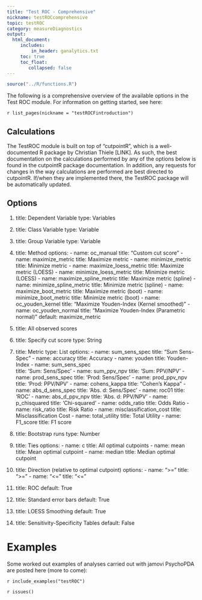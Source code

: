 ```yaml
---
title: "Test ROC - Comprehensive"
nickname: testROCcomprehensive
topic: testROC
category: measureDiagnostics
output: 
  html_document:
     includes:
         in_header: ganalytics.txt
     toc: true
     toc_float:
        collapsed: false
---
```


```r
source("../R/functions.R")
```

The following is a comprehensive overview of the available options in the Test ROC module. For information on getting started, see here:

`r list_pages(nickname = "testROCFintroduction")`

## Calculations

The TestROC module is built on top of "cutpointR", which is a well-documented R package by Christian Thiele [LINK]. As such, the best documentation on the calculations performed by any of the options below is found in the cutpointR package documentation. In addition, any requests for changes in the way calculations are performed are best directed to cutpointR. If/when they are implemented there, the TestROC package will be automatically updated.

## Options

1. title: Dependent Variable      type: Variables


2. title: Class Variable      type: Variable


3. title: Group Variable      type: Variable

4. title: Method
      options: 
        - name: oc_manual
          title: "Custom cut score"
        - name: maximize_metric
          title: Maximize metric
        - name: minimize_metric
          title: Minimize metric
        - name: maximize_loess_metric
          title: Maximize metric (LOESS)
        - name: minimize_loess_metric
          title: Minimize metric (LOESS)
        - name: maximize_spline_metric
          title: Maximize metric (spline)
        - name: minimize_spline_metric
          title: Minimize metric (spline)
        - name: maximize_boot_metric
          title: Maximize metric (boot)
        - name: minimize_boot_metric
          title: Minimize metric (boot)
        - name: oc_youden_kernel
          title: "Maximize Youden-Index (Kernel smoothed)"
        - name: oc_youden_normal
          title: "Maximize Youden-Index (Parametric normal)"
      default: maximize_metric

5. title: All observed scores
      
6. title: Specify cut score      type: String

7. title: Metric      type: List
      options:
        - name: sum_sens_spec
          title: "Sum Sens-Spec"
        - name: accuracy
          title: Accuracy
        - name: youden
          title: Youden-Index
        - name: sum_sens_spec        
          title: 'Sum: Sens/Spec'
        - name: sum_ppv_npv
          title: 'Sum: PPV/NPV'
        - name: prod_sens_spec
          title: 'Prod: Sens/Spec'
        - name: prod_ppv_npv  
          title: 'Prod: PPV/NPV'
        - name: cohens_kappa
          title: "Cohen's Kappa"
        - name: abs_d_sens_spec
          title: 'Abs. d: Sens/Spec'
        - name: roc01
          title: 'ROC'
        - name: abs_d_ppv_npv
          title: 'Abs. d: PPV/NPV'
        - name: p_chisquared
          title: 'Chi-squared'
        - name: odds_ratio
          title: Odds Ratio
        - name: risk_ratio
          title: Risk Ratio
        - name: misclassification_cost
          title: Misclassification Cost
        - name: total_utility
          title: Total Utility
        - name: F1_score
          title: F1 score

8. title: Bootstrap runs      type: Number

9. title: Ties
      options:
        - name: c
          title: All optimal cutpoints
        - name: mean
          title: Mean optimal cutpoint
        - name: median
          title: Median optimal cutpoint

10. title: Direction (relative to optimal cutpoint)
      options:
        - name: ">="
          title: ">="
        - name: "<="
          title: "<="

11. title: ROC
      default: True

12. title: Standard error bars
      default: True

13. title: LOESS Smoothing
      default: True

14. title: Sensitivity-Specificity Tables
      default: False

# Examples

Some worked out examples of analyses carried out with jamovi PsychoPDA are posted here (more to come):

`r include_examples("testROC")`

`r issues()`